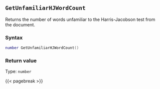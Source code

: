 ## `GetUnfamiliarHJWordCount`

Returns the number of words unfamiliar to the Harris-Jacobson test from the document.

### Syntax {-}

``` .lua
number GetUnfamiliarHJWordCount()
```


### Return value {-}

Type: `number`


{{< pagebreak >}}